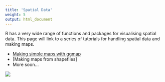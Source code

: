 ```yaml
---
title: 'Spatial Data'
weight: 5
output: html_document
---
```


R has a very wide range of functions and packages for visualising spatial data. This page will link to a series of tutorials for handling spatial data and making maps.  

* [Making simple maps with ggmap](/../spatial-vis/simple-maps/)  
* [Making maps from shapefiles]
* More soon...

![](images/Visualising_spatial_data_intro_image.jpg)